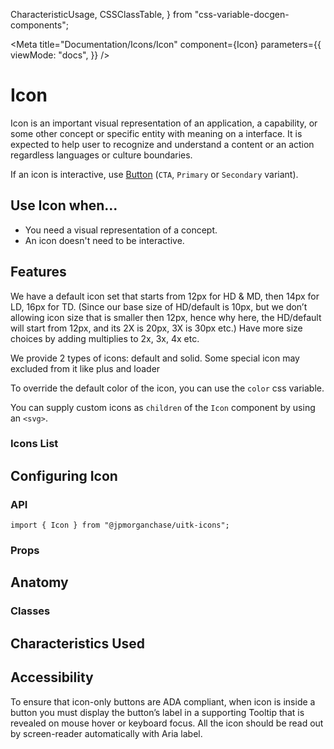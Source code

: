 
  CharacteristicUsage,
  CSSClassTable,
} from "css-variable-docgen-components";

<Meta
  title="Documentation/Icons/Icon"
  component={Icon}
  parameters={{
    viewMode: "docs",
  }}
/>

# Icon

Icon is an important visual representation of an application, a capability, or some other concept or specific entity with meaning on a interface. It is expected to help user to recognize and understand a content or an action regardless languages or culture boundaries.

If an icon is interactive, use [Button](?path=/docs/documentation-core-button--button-variants) (`CTA`, `Primary` or `Secondary` variant).

<Canvas>
  <Story id="icons-icon--toolkit-icon" />
</Canvas>

## Use Icon when...

- You need a visual representation of a concept.
- An icon doesn't need to be interactive.

## Features

We have a default icon set that starts from 12px for HD & MD, then 14px for LD, 16px for TD. (Since our base size of HD/default is 10px, but we don’t allowing icon size that is smaller then 12px, hence why here, the HD/default will start from 12px, and its 2X is 20px, 3X is 30px etc.)
Have more size choices by adding multiplies to 2x, 3x, 4x etc.

<Canvas>
  <Story id="icons-icon--toolkit-icon-multiple-sizes" />
</Canvas>

We provide 2 types of icons: default and solid. Some special icon may excluded from it like plus and loader

<Canvas>
  <Story id="icons-icon--toolkit-types" />
</Canvas>

To override the default color of the icon, you can use the `color` css variable.

<Canvas>
  <AddDocumentIcon
    style={{ "--uitkIcon-color": "var(--uitk-status-info-foreground)" }}
  />
</Canvas>

You can supply custom icons as `children` of the `Icon` component by using an `<svg>`.

<Canvas>
  <Story id="icons-icon--custom-svg-icon" />
</Canvas>

### Icons List

<Canvas>
  <Story id="icons-icon--all-icons-with-search" />
</Canvas>

## Configuring Icon

### API

```
import { Icon } from "@jpmorganchase/uitk-icons";
```

### Props

<ArgsTable of={Icon} />

## Anatomy

<Canvas>
  <ComponentAnatomy>
    <AddDocumentIcon />
  </ComponentAnatomy>
</Canvas>

### Classes

<CSSClassTable of={Icon} />

## Characteristics Used

<CharacteristicUsage of={Icon} />

## Accessibility

To ensure that icon-only buttons are ADA compliant, when icon is inside a button you must display the button’s label in a supporting Tooltip that is revealed on mouse hover or keyboard focus.
All the icon should be read out by screen-reader automatically with Aria label.

<HelpAndSupport />
